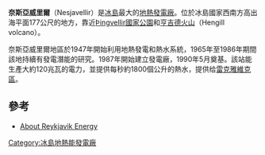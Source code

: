 {{unreferenced|time=2009-6-20}}
{{Infobox power station 
| name               = 奈斯亞威里爾地熱發電廠
| official_name      = 
| image              = NesjavellirPowerPlant edit2.jpg
| image_size         = 
| image_caption      = 奈斯亞威里爾地熱發電廠
| image_alt          = 
| location_map       = Iceland
| location_map_width = 
| location_map_text  = 
| lat_d = 64| lat_m = 6
| lat_s = 29| lat_NS = N
| long_d = 21| long_m = 15
| long_s = 23| long_EW = W
| coordinates_type = region:IS_type:landmark
| coordinates_display = inline,title
| coordinates_ref    = 
| country            = [[冰岛|冰岛]]
| locale             = '''奈斯亞威里爾'''
| status             = O
| construction_began = 
| commissioned       = May 1990
| licence_expires    = 
| decommissioned     = 
| cost               = 
| owner              = {{link-en|Orkuveita Reykjavíkur|Orkuveita Reykjavíkur}}
| operator           = 
| developer          = 
| constructor        = {{link-en|Mannvit Engineering|Mannvit Engineering}}<br/>{{link-en|Verkís Engineering|Verkís Engineering}}
| geothermal_type    = DS
| geothermal_wells   = 21 in use
| max_well_depth     = 2000 m.
| temp_requirement   = 190°C
| thermal_power_geo  = 300 MWt
| cogeneration_geo   = yes
| geo_turbine_mw     = 4 x 30 MW
| turbine_manu_geo   = 
| installed_capacity = 120 MWe
| max_planned_cap    = 
| capacity_factor    = 
| average_annual_gen = 
| net_generation     = 
| website            = 
| as_of              = 
| extra              = 
}}

'''奈斯亞威里爾'''（Nesjavellir）是[[冰島|冰島]]最大的[[地熱發電|地熱發電廠]]。位於冰島國家西南方高出海平面177公尺的地方，靠近[[Þingvellir國家公園|Þingvellir國家公園]]和[[亨吉德火山|亨吉德火山]]（Hengill volcano）。

奈斯亞威里爾地區於1947年開始利用地熱發電和熱水系統，1965年至1986年期間該地持續有發電潛能的研究。1987年開始建立發電廠，1990年5月奠基。該站能生產大約120兆瓦的電力，並提供每秒約1800個公升的熱水，提供给[[雷克雅維克區|雷克雅維克區]]。

== 參考 ==
* [https://web.archive.org/web/20071016084948/http://or.is/Forsida/ABOUTREYKJAVIKENERGY/SitesEnvironment/Nesjavellir/ About Reykjavik Energy]

{{DEFAULTSORT:Nesjavellir}}
[[Category:冰島地熱能發電廠|Category:冰島地熱能發電廠]]



{{Iceland-stub}}